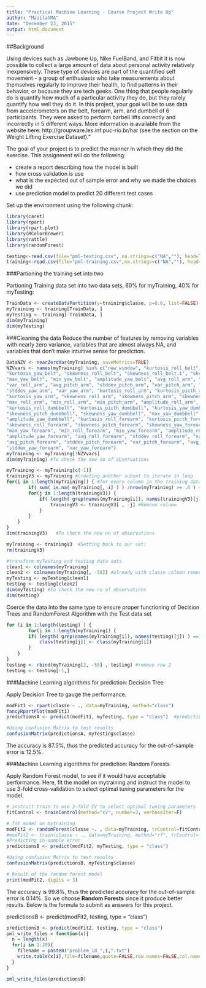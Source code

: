 ```yaml
---
title: "Practical Machine Learning - Course Project Write Up"
author: "MazilahMA"
date: "December 23, 2015"
output: html_document
---
```


##Background

Using devices such as Jawbone Up, Nike FuelBand, and Fitbit it is now possible to collect a large amount of data about personal activity relatively inexpensively. These type of devices are part of the quantified self movement - a group of enthusiasts who take measurements about themselves regularly to improve their health, to find patterns in their behavior, or because they are tech geeks. One thing that people regularly do is quantify how much of a particular activity they do, but they rarely quantify how well they do it. In this project, your goal will be to use data from accelerometers on the belt, forearm, arm, and dumbell of 6 participants. They were asked to perform barbell lifts correctly and incorrectly in 5 different ways. More information is available from the website here: http://groupware.les.inf.puc-rio.br/har (see the section on the Weight Lifting Exercise Dataset)."

The goal of your project is to predict the manner in which they did the exercise. This assignment will do the following:

* create a report describing how the model is built
* how cross validation is use
* what is the expected out of sample error and why we made the choices we did
* use prediction model to predict 20 different test cases 

Set up the environment using the following chunk:

```r
library(caret)
library(rpart)
library(rpart.plot)
library(RColorBrewer)
library(rattle)
library(randomForest)

testing<-read.csv(file="pml-testing.csv", na.strings=c("NA",""), head=TRUE,sep=",")
training<-read.csv(file="pml-training.csv",na.strings=c("NA",""), head=TRUE,sep=",")
```

###Partioning the training set into two

Partioning Training data set into two data sets, 60% for myTraining, 40% for myTesting:

```r
TrainData <- createDataPartition(y=training$classe, p=0.6, list=FALSE)
myTraining <- training[TrainData, ] 
myTesting <- training[-TrainData, ]
dim(myTraining) 
dim(myTesting)
```

###Cleaning the data
Reduce the number of features by removing variables with nearly zero variance, variables that are almost always NA, and variables that don't make intuitive sense for prediction.

```r
DataNZV <- nearZeroVar(myTraining, saveMetrics=TRUE)
NZVvars <- names(myTraining) %in% c("new_window", "kurtosis_roll_belt", "kurtosis_picth_belt",
"kurtosis_yaw_belt", "skewness_roll_belt", "skewness_roll_belt.1", "skewness_yaw_belt",
"max_yaw_belt", "min_yaw_belt", "amplitude_yaw_belt", "avg_roll_arm", "stddev_roll_arm",
"var_roll_arm", "avg_pitch_arm", "stddev_pitch_arm", "var_pitch_arm", "avg_yaw_arm",
"stddev_yaw_arm", "var_yaw_arm", "kurtosis_roll_arm", "kurtosis_picth_arm",
"kurtosis_yaw_arm", "skewness_roll_arm", "skewness_pitch_arm", "skewness_yaw_arm",
"max_roll_arm", "min_roll_arm", "min_pitch_arm", "amplitude_roll_arm", "amplitude_pitch_arm",
"kurtosis_roll_dumbbell", "kurtosis_picth_dumbbell", "kurtosis_yaw_dumbbell", "skewness_roll_dumbbell",
"skewness_pitch_dumbbell", "skewness_yaw_dumbbell", "max_yaw_dumbbell", "min_yaw_dumbbell",
"amplitude_yaw_dumbbell", "kurtosis_roll_forearm", "kurtosis_picth_forearm", "kurtosis_yaw_forearm",
"skewness_roll_forearm", "skewness_pitch_forearm", "skewness_yaw_forearm", "max_roll_forearm",
"max_yaw_forearm", "min_roll_forearm", "min_yaw_forearm", "amplitude_roll_forearm",
"amplitude_yaw_forearm", "avg_roll_forearm", "stddev_roll_forearm", "var_roll_forearm",
"avg_pitch_forearm", "stddev_pitch_forearm", "var_pitch_forearm", "avg_yaw_forearm",
"stddev_yaw_forearm", "var_yaw_forearm")
myTraining <- myTraining[!NZVvars]
dim(myTraining) #To check the new no of observations

myTraining <- myTraining[c(-1)]
trainingV3 <- myTraining #creating another subset to iterate in loop
for(i in 1:length(myTraining)) { #for every column in the training dataset
        if( sum( is.na( myTraining[, i] ) ) /nrow(myTraining) >= .6 ) { #if n?? NAs > 60% of total observations
        for(j in 1:length(trainingV3)) {
            if( length( grep(names(myTraining[i]), names(trainingV3)[j]) ) ==1)  { #if the columns are the same:
                trainingV3 <- trainingV3[ , -j] #Remove column
            }   
        } 
    }
}
dim(trainingV3)   #To check the new no of observations

myTraining <- trainingV3  #Setting back to our set:
rm(trainingV3)

#transform myTesting and testing data sets
clean1 <- colnames(myTraining)
clean2 <- colnames(myTraining[, -58]) #already with classe column removed
myTesting <- myTesting[clean1]
testing <- testing[clean2]
dim(myTesting) #To check the new no of observations
dim(testing)
```

Coerce the data into the same type to ensure proper functioning of Decision Trees and RandomForest Algorithm with the Test data set

```r
for (i in 1:length(testing) ) {
        for(j in 1:length(myTraining)) {
        if( length( grep(names(myTraining[i]), names(testing)[j]) ) ==1)  {
            class(testing[j]) <- class(myTraining[i])
        }      
    }      
}
testing <- rbind(myTraining[2, -58] , testing) #remove row 2
testing <- testing[-1,]
```

###Machine Learning algorithms for prediction: Decision Tree

Apply Decision Tree to gauge the performance.

```r
modFit1 <- rpart(classe ~ ., data=myTraining, method="class")
fancyRpartPlot(modFit1)
predictionsA <- predict(modFit1, myTesting, type = "class")  #predicting

#Using confusion Matrix to test results
confusionMatrix(predictionsA, myTesting$classe)  
```

The accuracy is 87.5%, thus the predicted accuracy for the out-of-sample error is 12.5%.

###Machine Learning algorithms for prediction: Random Forests

Apply Random Forest model, to see if it would have acceptable performance. Here, fit the model on mytraining and instruct the model to use 3-fold cross-validation to select optimal tuning parameters for the model.

```r
# instruct train to use 3-fold CV to select optimal tuning parameters
fitControl <- trainControl(method="cv", number=3, verboseIter=F)

# fit model on mytraining
modFit2 <- randomForest(classe ~. , data=myTraining, trControl=fitControl)
#modFit2 <- train(classe ~ ., data=myTraining, method="rf", trControl=fitControl)
#Predicting in-sample error
predictionsB <- predict(modFit2, myTesting, type = "class")  

#Using confusion Matrix to test results
confusionMatrix(predictionsB, myTesting$classe)

# Result of the random forest model
print(modFit2, digits = 3)
```

The accuracy is 99.8%, thus the predicted accuracy for the out-of-sample error is 0.14%. So we choose **Random Forests** since it produce better results. Below is the formula to submit as answers for this project.

predictionsB <- predict(modFit2, testing, type = "class")

```r
predictionsB <- predict(modFit2, testing, type = "class")
pml_write_files = function(x){
  n = length(x)
  for(i in 1:20){
    filename = paste0("problem_id_",i,".txt")
    write.table(x[i],file=filename,quote=FALSE,row.names=FALSE,col.names=FALSE)
  }
}

pml_write_files(predictionsB)

```